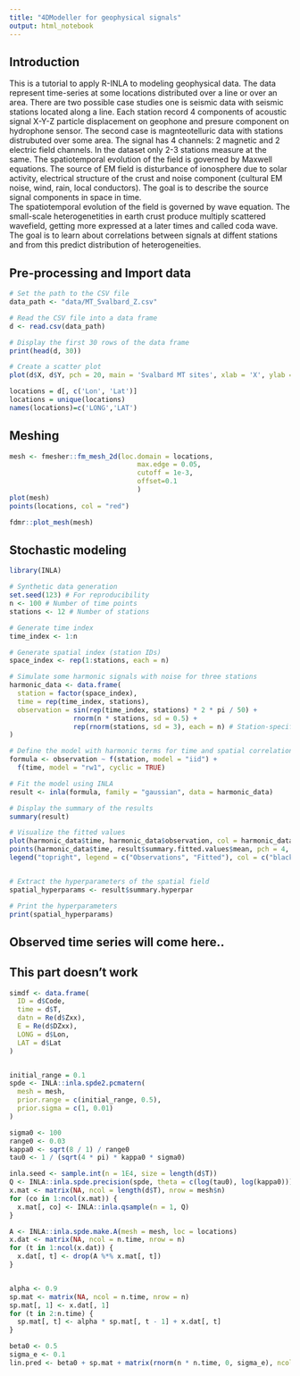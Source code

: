 ```yaml
---
title: "4DModeller for geophysical signals"
output: html_notebook
---
```


## Introduction
This is a tutorial to apply R-INLA to modeling geophysical data. The data represent time-series at some locations distributed over a line or over an area. There are two possible case studies one is seismic data with seismic stations located along a line. Each station record 4 components of acoustic signal X-Y-Z particle displacement on geophone and presure component on hydrophone sensor. The second case is magnteotelluric data with stations distrubuted over some area. The signal has 4 channels: 2 magnetic and 2 electric field channels. In the dataset only 2-3 stations measure at the same. The spatiotemporal evolution of the field is governed by Maxwell equations. The source of EM field is disturbance of ionosphere due to solar activity, electrical structure of the crust and noise component (cultural EM noise, wind, rain, local conductors). The goal is to describe the source signal components in space in time.  
The spatiotemporal evolution of the field is governed by wave equation. The small-scale heterogenetities in earth crust produce multiply scattered wavefield, getting more expressed at a later times and called coda wave. The goal is to learn about correlations between signals at diffent stations and from this predict distribution of heterogeneities.     

## Pre-processing and Import data

```r
# Set the path to the CSV file
data_path <- "data/MT_Svalbard_Z.csv"

# Read the CSV file into a data frame
d <- read.csv(data_path)

# Display the first 30 rows of the data frame
print(head(d, 30))

# Create a scatter plot
plot(d$X, d$Y, pch = 20, main = 'Svalbard MT sites', xlab = 'X', ylab = 'Y')

```

```r
locations = d[, c('Lon', 'Lat')]
locations = unique(locations)
names(locations)=c('LONG','LAT')
```

## Meshing
```r

mesh <- fmesher::fm_mesh_2d(loc.domain = locations,
                                max.edge = 0.05,
                                cutoff = 1e-3,
                                offset=0.1
                                )
plot(mesh)
points(locations, col = "red")

fdmr::plot_mesh(mesh)

```

## Stochastic modeling
```r
library(INLA)

# Synthetic data generation
set.seed(123) # For reproducibility
n <- 100 # Number of time points
stations <- 12 # Number of stations

# Generate time index
time_index <- 1:n

# Generate spatial index (station IDs)
space_index <- rep(1:stations, each = n)

# Simulate some harmonic signals with noise for three stations
harmonic_data <- data.frame(
  station = factor(space_index),
  time = rep(time_index, stations),
  observation = sin(rep(time_index, stations) * 2 * pi / 50) + 
                rnorm(n * stations, sd = 0.5) +
                rep(rnorm(stations, sd = 3), each = n) # Station-specific offset
)

# Define the model with harmonic terms for time and spatial correlation
formula <- observation ~ f(station, model = "iid") +
  f(time, model = "rw1", cyclic = TRUE)

# Fit the model using INLA
result <- inla(formula, family = "gaussian", data = harmonic_data)

# Display the summary of the results
summary(result)

# Visualize the fitted values
plot(harmonic_data$time, harmonic_data$observation, col = harmonic_data$station, pch = 19, cex = 0.5, xlab = "Time", ylab = "Observation", main = "MT signals at 12 stations")
points(harmonic_data$time, result$summary.fitted.values$mean, pch = 4, cex = 0.7, col = "blue")
legend("topright", legend = c("Observations", "Fitted"), col = c("black", "blue"), pch = c(19, 4))


# Extract the hyperparameters of the spatial field
spatial_hyperparams <- result$summary.hyperpar

# Print the hyperparameters
print(spatial_hyperparams)

```
## Observed time series will come here.. 


## This part doesn't work

```r
simdf <- data.frame(
  ID = d$Code,
  time = d$T,
  datn = Re(d$Zxx),
  E = Re(d$DZxx),
  LONG = d$Lon,
  LAT = d$Lat
)


initial_range = 0.1
spde <- INLA::inla.spde2.pcmatern(
  mesh = mesh,
  prior.range = c(initial_range, 0.5),
  prior.sigma = c(1, 0.01)
)

sigma0 <- 100
range0 <- 0.03
kappa0 <- sqrt(8 / 1) / range0
tau0 <- 1 / (sqrt(4 * pi) * kappa0 * sigma0)

inla.seed <- sample.int(n = 1E4, size = length(d$T))
Q <- INLA::inla.spde.precision(spde, theta = c(log(tau0), log(kappa0)))
x.mat <- matrix(NA, ncol = length(d$T), nrow = mesh$n)
for (co in 1:ncol(x.mat)) {
  x.mat[, co] <- INLA::inla.qsample(n = 1, Q)
}

A <- INLA::inla.spde.make.A(mesh = mesh, loc = locations)
x.dat <- matrix(NA, ncol = n.time, nrow = n)
for (t in 1:ncol(x.dat)) {
  x.dat[, t] <- drop(A %*% x.mat[, t])
}


alpha <- 0.9
sp.mat <- matrix(NA, ncol = n.time, nrow = n)
sp.mat[, 1] <- x.dat[, 1]
for (t in 2:n.time) {
  sp.mat[, t] <- alpha * sp.mat[, t - 1] + x.dat[, t]
}

beta0 <- 0.5
sigma_e <- 0.1
lin.pred <- beta0 + sp.mat + matrix(rnorm(n * n.time, 0, sigma_e), ncol = n.time)

```

